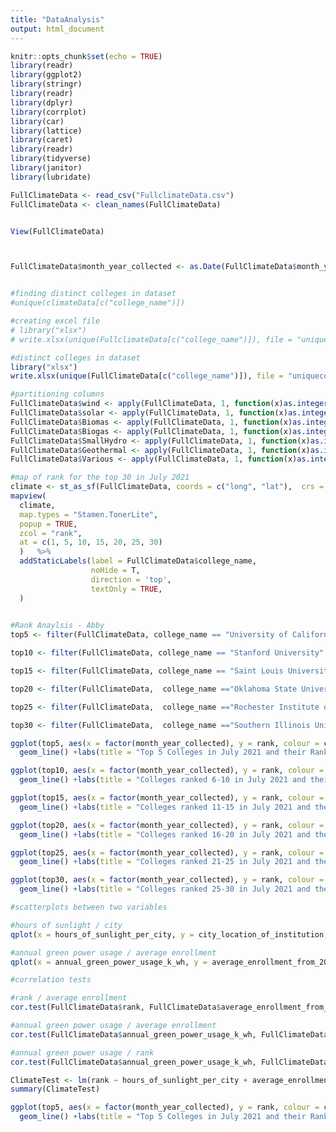 ```yaml
---
title: "DataAnalysis"
output: html_document
---
```


```r
knitr::opts_chunk$set(echo = TRUE)
library(readr)
library(ggplot2)
library(stringr)
library(readr)
library(dplyr)
library(corrplot)
library(car)
library(lattice)
library(caret)
library(readr)
library(tidyverse)
library(janitor)
library(lubridate)

FullClimateData <- read_csv("FullclimateData.csv")
FullClimateData <- clean_names(FullClimateData)


View(FullClimateData)



FullClimateData$month_year_collected <- as.Date(FullClimateData$month_year_collected, format = "%m/%d/%Y")



```

```r
#finding distinct colleges in dataset
#unique(climateData[c("college_name")])

#creating excel file
# library("xlsx")
# write.xlsx(unique(FullclimateData[c("college_name")]), file = "uniquecolleges.xlsx", sheetName = "UNIQUE COLLEGES", append = FALSE)
```

```r
#distinct colleges in dataset
library("xlsx")
write.xlsx(unique(FullClimateData[c("college_name")]), file = "uniquecolleges.xlsx", sheetName = "uniqueColleges", append = FALSE)

```

```r
#partitioning columns
FullClimateData$wind <- apply(FullClimateData, 1, function(x)as.integer(any(grep('Wind',x))))
FullClimateData$solar <- apply(FullClimateData, 1, function(x)as.integer(any(grep('Solar',x))))
FullClimateData$Biomas <- apply(FullClimateData, 1, function(x)as.integer(any(grep('Biomas',x))))
FullClimateData$Biogas <- apply(FullClimateData, 1, function(x)as.integer(any(grep('Biogas',x))))
FullClimateData$SmallHydro <- apply(FullClimateData, 1, function(x)as.integer(any(grep('Small-hydro',x))))
FullClimateData$Geothermal <- apply(FullClimateData, 1, function(x)as.integer(any(grep('Geothermal',x))))
FullClimateData$Various <- apply(FullClimateData, 1, function(x)as.integer(any(grep('Various',x))))


```


```r
#map of rank for the top 30 in July 2021
climate <- st_as_sf(FullClimateData, coords = c("long", "lat"),  crs = 4326)
mapview(
  climate, 
  map.types = "Stamen.TonerLite", 
  popup = TRUE, 
  zcol = "rank", 
  at = c(1, 5, 10, 15, 20, 25, 30)
  )   %>% 
  addStaticLabels(label = FullClimateData$college_name,
                  noHide = T,
                  direction = 'top',
                  textOnly = TRUE,
  )
     
```

```r
#Rank Anaylsis - Abby
top5 <- filter(FullClimateData, college_name == "University of California" | college_name =="Arizona State University" | college_name == "Columbia University" | college_name =="University at Buffalo, The State University of New York" | college_name== "Boston University")

top10 <- filter(FullClimateData, college_name == "Stanford University" | college_name =="University of Maryland" | college_name == "Georgetown University" | college_name =="University of Utah" | college_name== "Carnegie Mellon University")

top15 <- filter(FullClimateData, college_name == "Saint Louis University" | college_name =="University of Oklahoma" | college_name == "Northeastern University" | college_name =="Northwestern University" | college_name== "The Ohio State University")

top20 <- filter(FullClimateData,  college_name =="Oklahoma State University" | college_name == "University of North Texas" | college_name == "George Washington University" | college_name =="University of Missouri" | college_name== "Ohio University")

top25 <- filter(FullClimateData,  college_name =="Rochester Institute of Technology" | college_name == "University of Minnesota" | college_name == "University of Virginia" | college_name =="University of Vermont" | college_name== "Tarrant County College District")

top30 <- filter(FullClimateData,  college_name =="Southern Illinois University Edwardsville" | college_name == "Temple University" | college_name == "City Colleges of Chicago" | college_name =="University of Wisconsin" | college_name== "American University")

ggplot(top5, aes(x = factor(month_year_collected), y = rank, colour = college_name, group = college_name))+
  geom_line() +labs(title = "Top 5 Colleges in July 2021 and their Ranks Over Time", x = "Month and Year", y = "Rank") + theme(axis.text.x = element_text(angle = 270))

ggplot(top10, aes(x = factor(month_year_collected), y = rank, colour = college_name, group = college_name))+
  geom_line() +labs(title = "Colleges ranked 6-10 in July 2021 and their Ranks Over Time", x = "Month and Year", y = "Rank") + theme(axis.text.x = element_text(angle = 270))

ggplot(top15, aes(x = factor(month_year_collected), y = rank, colour = college_name, group = college_name))+
  geom_line() +labs(title = "Colleges ranked 11-15 in July 2021 and their Ranks Over Time", x = "Month and Year", y = "Rank") + theme(axis.text.x = element_text(angle = 270))

ggplot(top20, aes(x = factor(month_year_collected), y = rank, colour = college_name, group = college_name))+
  geom_line() +labs(title = "Colleges ranked 16-20 in July 2021 and their Ranks Over Time", x = "Month and Year", y = "Rank") + theme(axis.text.x = element_text(angle = 270))

ggplot(top25, aes(x = factor(month_year_collected), y = rank, colour = college_name, group = college_name))+
  geom_line() +labs(title = "Colleges ranked 21-25 in July 2021 and their Ranks Over Time", x = "Month and Year", y = "Rank") + theme(axis.text.x = element_text(angle = 270))

ggplot(top30, aes(x = factor(month_year_collected), y = rank, colour = college_name, group = college_name))+
  geom_line() +labs(title = "Colleges ranked 25-30 in July 2021 and their Ranks Over Time", x = "Month and Year", y = "Rank") + theme(axis.text.x = element_text(angle = 270))

```

```r


#scatterplots between two variables

#hours of sunlight / city
qplot(x = hours_of_sunlight_per_city, y = city_location_of_institution, data = FullClimateData)

#annual green power usage / average enrollment
qplot(x = annual_green_power_usage_k_wh, y = average_enrollment_from_2020_2018, data = FullClimateData)
```


```r
#correlation tests

#rank / average enrollment
cor.test(FullClimateData$rank, FullClimateData$average_enrollment_from_2020_2018, method = 'spearman')

#annual green power usage / average enrollment
cor.test(FullClimateData$annual_green_power_usage_k_wh, FullClimateData$average_enrollment_from_2020_2018, method = 'spearman')

#annual green power usage / rank
cor.test(FullClimateData$annual_green_power_usage_k_wh, FullClimateData$rank, method = 'spearman')

ClimateTest <- lm(rank ~ hours_of_sunlight_per_city + average_enrollment_from_2020_2018 + annual_green_power_usage_k_wh + wind + solar + Biomass + Various, data = FullClimateData)
summary(ClimateTest)

```

```r
ggplot(top5, aes(x = factor(month_year_collected), y = rank, colour = college_name, group = college_name))+
  geom_line() +labs(title = "Top 5 Colleges in July 2021 and their Ranks Over Time", x = "Month and Year", y = "Rank") + theme(axis.text.x = element_text(angle = 270))
```

